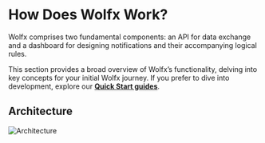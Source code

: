 
# How Does Wolfx Work?

Wolfx comprises two fundamental components: an API for data exchange and a dashboard for designing notifications and their accompanying logical rules.

This section provides a broad overview of Wolfx’s functionality, delving into key concepts for your initial Wolfx journey. If you prefer to dive into development, explore our [**Quick Start guides**](https://docs.wolfx.app/get-sstarted).

## Architecture

<Bleed full={false}>![Architecture](/images/archi.png)</Bleed>